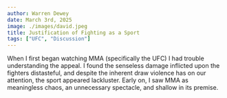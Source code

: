 ```yaml
---
author: Warren Dewey
date: March 3rd, 2025
image: ./images/david.jpeg
title: Justification of Fighting as a Sport
tags: ["UFC", "Discussion"]
---
```


When I first began watching MMA (specifically the UFC) I had trouble understanding the appeal.
I found the senseless damage inflicted upon the fighters distasteful, and despite the inherent draw violence has on our attention,
the sport appeared lackluster. Early on, I saw MMA as meaningless chaos, an unnecessary spectacle, and shallow in its premise.
